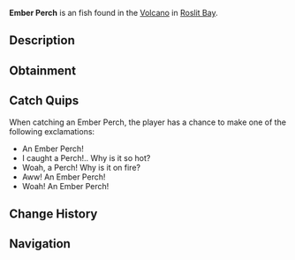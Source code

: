 {{FishInfobox
|image          = Ember Perch.png
|rarity         = Unusual
|sea            = First Sea
|location       = [[Roslit Volcano]]
|sublocation    = 
|sources        = Fishing Rod
|radar_location = 
|xp             = 100
|weather        = Clear
|time           = 
|season         = 
|bait           = 
|base_weight    = 1.5
|base_value     = 160
|weight_range   = 1.1
|base_chance    = 80
|base_resil     = 40
}}
'''Ember Perch''' is an {{Rarity|Unusual}} fish found in the [[Roslit Bay#Roslit Volcano|Volcano]] in [[Roslit Bay]].

== Description ==
{{Description|The Ember Perch is a lava swimming fish with a resemblance to the fresh water 'Perch'. The Ember Perch is acute in volcanic habitats due to their thick skin and ability to turn coal and carbon into a food source.|Bestiary Entry}}

== Obtainment ==
{{Description|Found in volcanic regions.|Bestiary Hint}}
{{Fish Availability|
Roslit Bay/Roslit Volcano
|top_rods      = 
Training Rod\473395.65\491495.95;
Flimsy Rod\406607.06\321715.82;
Trident Rod\346767.26\166209.49;
Leviathan's Fang Rod\343615.29\176889.51;
Free Spirit Rod\317181.91\165153.06;
Resourceful Rod\188085.68\140370.21;
No-Life Rod\286616.18\229995.35;
Seraphic Rod\260494.34\225962.43;
Tempest Rod\256862.96\218172.97;
Long Rod\189204.88\143892.11;
Ethereal Prism Rod\251624.94\63084.32;
Challenger's Rod\245704.13\206747.64;
Rod Of The Forgotten Fang\236939.91\205913.76;
Zeus Rod\228523.65\191615.47;
Verdant Shear Rod\227889.11\191615.47;
Rod Of The Exalted One\218907.96\175429.86;
Blazebringer Rod\216787.03\181004.28;
Rod Of The Depths\216634.46\186532.87;
Depthseeker Rod\211877.49\175907.35;
Volcanic Rod\208854.67\167955.95;
Reinforced Rod\200459.34\157067.16;
Avalanche Rod\199601.46\157387.11;
Magma Rod\165675.6\139356.71;
Steady Rod\109673.94\79207.66
|recommended   = Training Rod
}}

== Catch Quips ==
When catching an Ember Perch, the player has a chance to make one of the following exclamations:
* An Ember Perch!
* I caught a Perch!.. Why is it so hot?
* Woah, a Perch! Why is it on fire?
* Aww! An Ember Perch!
* Woah! An Ember Perch!

== Change History ==
{{Change History|{{subst:Current Version}}}}

== Navigation ==
{{Fish Navbox|Roslit Volcano}}